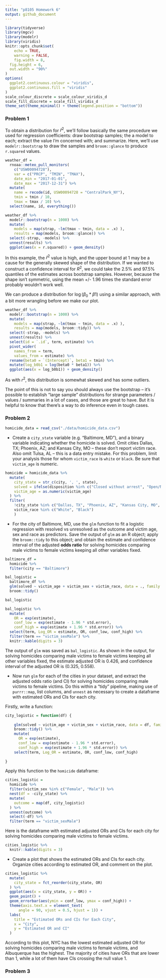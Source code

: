 ```yaml
---
title: "p8105 Homework 6"
output: github_document
---
```


```r
library(tidyverse)
library(mgcv)
library(modelr)
library(viridis)
knitr::opts_chunk$set(
	echo = TRUE,
	warning = FALSE,
	fig.width = 8, 
  fig.height = 6,
  out.width = "90%"
)
options(
  ggplot2.continuous.colour = "viridis",
  ggplot2.continuous.fill = "viridis"
)
scale_colour_discrete = scale_colour_viridis_d
scale_fill_discrete = scale_fill_viridis_d
theme_set(theme_minimal() + theme(legend.position = "bottom"))
```


### Problem 1

To obtain a distribution for $\hat{r}^2$, we'll follow basically the same procedure we used for regression coefficients: draw bootstrap samples; the a model to each; extract the value I'm concerned with; and summarize. Here, we'll use `modelr::bootstrap` to draw the samples and `broom::glance` to produce `r.squared` values. 

```r
weather_df = 
  rnoaa::meteo_pull_monitors(
    c("USW00094728"),
    var = c("PRCP", "TMIN", "TMAX"), 
    date_min = "2017-01-01",
    date_max = "2017-12-31") %>%
  mutate(
    name = recode(id, USW00094728 = "CentralPark_NY"),
    tmin = tmin / 10,
    tmax = tmax / 10) %>%
  select(name, id, everything())
```

```r
weather_df %>% 
  modelr::bootstrap(n = 1000) %>% 
  mutate(
    models = map(strap, ~lm(tmax ~ tmin, data = .x) ),
    results = map(models, broom::glance)) %>% 
  select(-strap, -models) %>% 
  unnest(results) %>% 
  ggplot(aes(x = r.squared)) + geom_density()
```

In this example, the $\hat{r}^2$ value is high, and the upper bound at 1 may be a cause for the generally skewed shape of the distribution. If we wanted to construct a confidence interval for $R^2$, we could take the 2.5% and 97.5% quantiles of the estimates across bootstrap samples. However, because the shape isn't symmetric, using the mean +/- 1.96 times the standard error probably wouldn't work well.

We can produce a distribution for $\log(\beta_0 * \beta1)$ using a similar approach, with a bit more wrangling before we make our plot.

```r
weather_df %>% 
  modelr::bootstrap(n = 1000) %>% 
  mutate(
    models = map(strap, ~lm(tmax ~ tmin, data = .x) ),
    results = map(models, broom::tidy)) %>% 
  select(-strap, -models) %>% 
  unnest(results) %>% 
  select(id = `.id`, term, estimate) %>% 
  pivot_wider(
    names_from = term, 
    values_from = estimate) %>% 
  rename(beta0 = `(Intercept)`, beta1 = tmin) %>% 
  mutate(log_b0b1 = log(beta0 * beta1)) %>% 
  ggplot(aes(x = log_b0b1)) + geom_density()
```

As with $r^2$, this distribution is somewhat skewed and has some outliers. 

The point of this is not to say you should always use the bootstrap -- it's possible to establish "large sample" distributions for strange parameters / values / summaries in a lot of cases, and those are great to have. But it is helpful to know that there's a way to do inference even in tough cases. 


### Problem 2

```r
homicide_data = read_csv("./data/homicide_data.csv")
```

* Create a `city_state` variable (e.g. “Baltimore, MD”), and a binary variable indicating whether the homicide is solved. Omit cities Dallas, TX; Phoenix, AZ; and Kansas City, MO – these don’t report victim race. Also omit Tulsa, AL – this is a data entry mistake. For this problem, limit your analysis those for whom `victim_race` is `white` or `black`. Be sure that `victim_age` is numeric.

```r
homicide = homicide_data %>% 
  mutate(
    city_state = str_c(city, ', ', state),
    solved = ifelse(disposition %in% c("Closed without arrest", "Open/No arrest"), FALSE, TRUE),
    victim_age = as.numeric(victim_age)
  ) %>% 
  filter(
    !city_state %in% c("Dallas, TX", "Phoenix, AZ", "Kansas City, MO", "Tulsa, AL"),
    victim_race %in% c("White", "Black")
    )
```

* For the city of Baltimore, MD, use the `glm` function to fit a logistic regression with resolved vs unresolved as the outcome and victim age, sex and race as predictors. Save the output of `glm` as an R object; apply the `broom::tidy` to this object; and obtain the estimate and confidence interval of the adjusted **odds ratio** for solving homicides comparing male victims to female victims keeping all other variables fixed.

```r
baltimore_df = 
  homicide %>% 
  filter(city == "Baltimore")

bal_logistic = 
  baltimore_df %>% 
  glm(solved ~ victim_age + victim_sex + victim_race, data = ., family = binomial()) %>% 
  broom::tidy()

bal_logistic

bal_logistic %>% 
  mutate(
    OR = exp(estimate),
    conf_low = exp(estimate - 1.96 * std.error),
    conf_high = exp(estimate + 1.96 * std.error)) %>%
  select(term, Log_OR = estimate, OR, conf_low, conf_high) %>% 
  filter(term == "victim_sexMale") %>% 
  knitr::kable(digits = 3)
```

The output of `glm` was saved as `bal_logistic`. As shown in the output, for solving homicides comparing male victims to female victims keeping all other variables fixed, the estimate adjusted OR is 0.426, and confidence interval of the adjusted OR is (0.325, 0.558).

* Now run `glm` for each of the cities in your dataset, and extract the adjusted odds ratio (and CI) for solving homicides comparing male victims to female victims. Do this within a “tidy” pipeline, making use of `purrr::map`, list columns, and `unnest` as necessary to create a dataframe with estimated ORs and CIs for each city.

Firstly, write a function:

```r
city_logistic = function(df) {
  
    glm(solved ~ victim_age + victim_sex + victim_race, data = df, family = binomial()) %>% 
    broom::tidy() %>% 
    mutate(
      OR = exp(estimate),
      conf_low = exp(estimate - 1.96 * std.error),
      conf_high = exp(estimate + 1.96 * std.error)) %>%
    select(term, Log_OR = estimate, OR, conf_low, conf_high)
  
}
```

Apply this function to the `homicide` dataframe:

```r
cities_logistic = 
  homicide %>% 
  filter(victim_sex %in% c("Female", "Male")) %>% 
  nest(df = -city_state) %>% 
  mutate(
    outcome = map(df, city_logistic)
  ) %>% 
  unnest(outcome) %>% 
  select(-df) %>% 
  filter(term == "victim_sexMale")
```

Here is the dataframe with estimated adjusted ORs and CIs for each city for solving homicides comparing male victims to female victims.

```r
cities_logistic %>% 
  knitr::kable(digits = 3)
```

* Create a plot that shows the estimated ORs and CIs for each city. Organize cities according to estimated OR, and comment on the plot.

```r
cities_logistic %>% 
  mutate(
    city_state = fct_reorder(city_state, OR)
  ) %>% 
  ggplot(aes(x = city_state, y = OR)) +
  geom_point() +
  geom_errorbar(aes(ymin = conf_low, ymax = conf_high)) +
  theme(axis.text.x = element_text(
      angle = 90, vjust = 0.5, hjust = 1)) +
  labs(
    title = "Estimated ORs and CIs for Each City",
    x = "City",
    y = "Estimated OR and CI"
  )
```

According to this plot, NYC has the lowest estimated adjusted OR for solving homicides comparing male victims to female victims, and Albuquerque has the highest. The majority of cities have ORs that are lower than 1, while a lot of them have CIs crossing the null value 1.


### Problem 3



